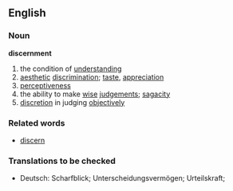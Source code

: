 ==English==
===Noun===
'''discernment'''
# the condition of [[understanding]]
# [[aesthetic]] [[discrimination]]; [[taste]], [[appreciation]]
# [[perceptiveness]]
# the ability to make [[wise]] [[judgement]]s; [[sagacity]]
# [[discretion]] in judging [[objectively]]

===Related words===
*[[discern]]

{{checktrans}}
===Translations to be checked===
*Deutsch: Scharfblick; Unterscheidungsvermögen; Urteilskraft;